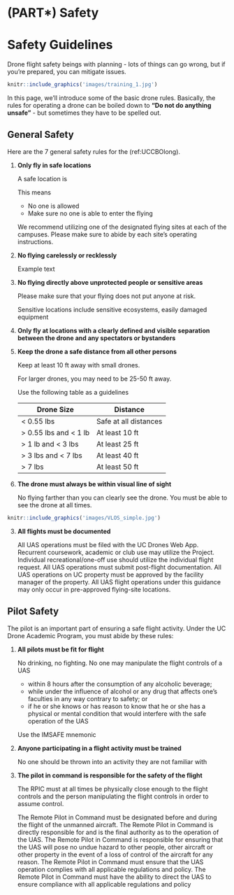 # (PART\*) Safety {-}

# Safety Guidelines {- #safety}

Drone flight safety beings with planning - lots of things can go wrong, but if you're prepared, you can mitigate issues.

```r
knitr::include_graphics('images/training_1.jpg')
```

In this page, we'll introduce some of the basic drone rules.  Basically, the rules for operating a drone can be boiled down to **"Do not do anything unsafe"** - but sometimes they have to be spelled out.

## General Safety {-}

Here are the 7 general safety rules for the (ref:UCCBOlong).

1. **Only fly in safe locations**

    A safe location is 
    
    This means
    
    * No one is allowed
    * Make sure no one is able to enter the flying
       
    We recommend utilizing one of the designated flying sites at each of the campuses. Please make sure to abide by each site's operating instructions.
       
2. **No flying carelessly or recklessly**

    Example text
    
3. **No flying directly above unprotected people or sensitive areas**

    Please make sure that your flying does not put anyone at risk.
    
    Sensitive locations include sensitive ecosystems, easily damaged equipment
    
4. **Only fly at locations with a clearly defined and visible separation between the drone and any spectators or bystanders**


5. **Keep the drone a safe distance from all other persons**

    Keep at least 10 ft away with small drones.  
    
    For larger drones, you may need to be 25-50 ft away.
    
    Use the following table as a guidelines
    
    |Drone Size | Distance |
    | ---------- | ---------- |
    | < 0.55 lbs | Safe at all distances |
    | > 0.55 lbs and < 1 lb | At least 10 ft |
    | > 1 lb and < 3 lbs | At least 25 ft | 
    | > 3 lbs and < 7 lbs | At least 40 ft | 
    | > 7 lbs | At least 50 ft | 

4. **The drone must always be within visual line of sight**

    No flying farther than you can clearly see the drone. You must be able to see the drone at all times.

```r
knitr::include_graphics('images/VLOS_simple.jpg')
```



3. **All flights must be documented**   

    All UAS operations must be filed with the UC Drones Web App. Recurrent coursework, academic or club use may utilize the Project. Individual recreational/one-off use should utilize the individual flight request. All UAS operations must submit post-flight documentation. All UAS operations on UC property must be approved by the facility manager of the property. All UAS flight operations under this guidance may only occur in pre-approved flying-site locations.

## Pilot Safety {-}

The pilot is an important part of ensuring a safe flight activity.  Under the UC Drone Academic Program, you must abide by these rules:

1. **All pilots must be fit for flight**

    No drinking, no fighting. No one may manipulate the flight controls of a UAS
    
    - within 8 hours after the consumption of any alcoholic beverage; 
    - while under the influence of alcohol or any drug that affects one's faculties in any way contrary to safety; or 
    - if he or she knows or has reason to know that he or she has a physical or mental condition that would interfere with the safe operation of the UAS
    
    Use the IMSAFE mnemonic 
    
2. **Anyone participating in a flight activity must be trained**

    No one should be thrown into an activity they are not familiar with
    
3. **The pilot in command is responsible for the safety of the flight** 

    The RPIC must at all times be physically close enough to the flight controls and the person manipulating the flight controls in order to assume control.
    
    The Remote Pilot in Command must be designated before and during the flight of the unmanned aircraft. The Remote Pilot in Command is directly responsible for and is the final authority as to the operation of the UAS. The Remote Pilot in Command is responsible for ensuring that the UAS will pose no undue hazard to other people, other aircraft or other property in the event of a loss of control of the aircraft for any reason. The Remote Pilot in Command must ensure that the UAS operation complies with all applicable regulations and policy. The Remote Pilot in Command must have the ability to direct the UAS to ensure compliance with all applicable regulations and policy




